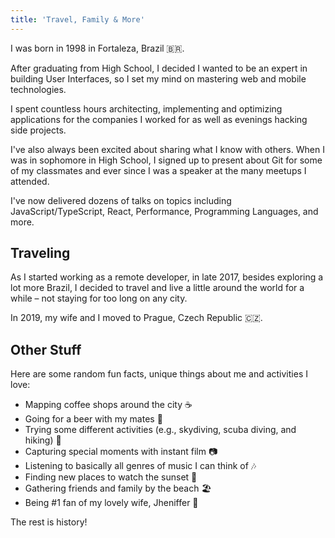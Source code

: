 ```yaml
---
title: 'Travel, Family & More'
---
```


I was born in 1998 in Fortaleza, Brazil 🇧🇷.

After graduating from High School, I decided I wanted to be an expert in building User Interfaces, so I set my mind on mastering web and mobile technologies. 

I spent countless hours architecting, implementing and optimizing applications for the companies I worked for as well as evenings hacking side projects. 

I've also always been excited about sharing what I know with others. When I was in sophomore in High School, I signed up to present about Git for some of my classmates and ever since I was a speaker at the many meetups I attended.

I've now delivered dozens of talks on topics including JavaScript/TypeScript, React, Performance, Programming Languages, and more.

## Traveling

As I started working as a remote developer, in late 2017, besides exploring a lot more Brazil, I decided to travel and live a little around the world for a while – not staying for too long on any city.

In 2019, my wife and I moved to Prague, Czech Republic 🇨🇿.

## Other Stuff

Here are some random fun facts, unique things about me and activities I love:

- Mapping coffee shops around the city ☕
- Going for a beer with my mates 🍻
- Trying some different activities (e.g., skydiving, scuba diving, and hiking) 🤘
- Capturing special moments with instant film 📷
- Listening to basically all genres of music I can think of 🎶
- Finding new places to watch the sunset 🌇
- Gathering friends and family by the beach 🏖️
- Being #1 fan of my lovely wife, Jheniffer 💑

The rest is history!